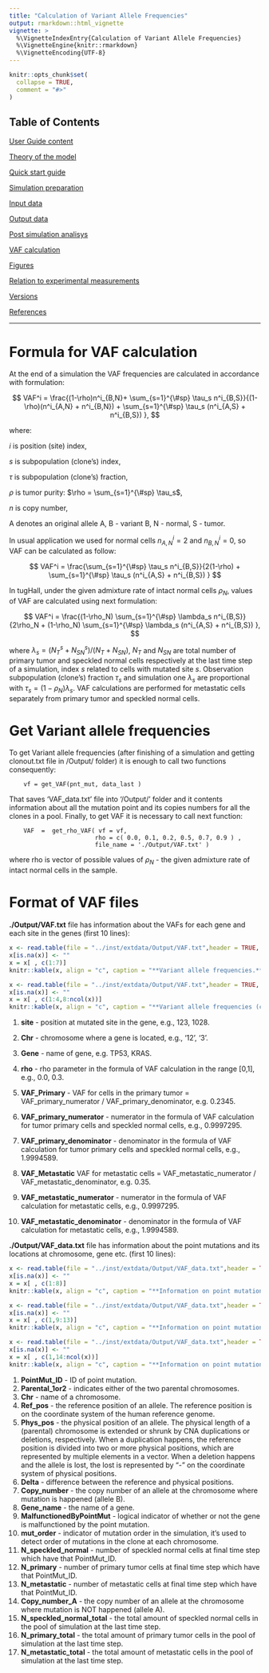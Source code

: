 ```yaml
---
title: "Calculation of Variant Allele Frequencies"
output: rmarkdown::html_vignette
vignette: >
  %\VignetteIndexEntry{Calculation of Variant Allele Frequencies}
  %\VignetteEngine{knitr::rmarkdown}
  %\VignetteEncoding{UTF-8}
---
```


```r
knitr::opts_chunk$set(
  collapse = TRUE,
  comment = "#>"
)
```



## Table of Contents

[User Guide content](A_User_Guide.html)

[Theory of the model](B_Theory.html)

[Quick start guide](C_Quick_start.html)

[Simulation preparation](D_Simulation.html)

[Input data](E_Input.html)

[Output data](F_Output.html)

[Post simulation analisys](G_Analisys.html)

[VAF calculation](H_VAF.html)

[Figures](I_Figures.html)

[Relation to experimental measurements](J_Relation.html)

[Versions](K_Versions.html)

[References](L_References.html)


---


# Formula for VAF calculation

At the end of a simulation the VAF frequencies are calculated in accordance with formulation:

$$
VAF^i = 
\frac{(1-\rho)n^i_{B,N}+ \sum_{s=1}^{\#sp} \tau_s n^i_{B,S}}{(1-\rho)(n^i_{A,N} + n^i_{B,N}) + \sum_{s=1}^{\#sp} \tau_s (n^i_{A,S} + n^i_{B,S}) },
$$

where:

$i$ is position (site) index,

$s$ is subpopulation (clone's) index,

$\tau$ is subpopulation (clone's) fraction, 

$\rho$ is tumor purity: $\rho = \sum_{s=1}^{\#sp} \tau_s$,

$n$ is copy number,

A denotes an original allele A, B - variant B, N - normal, S - tumor.

In usual application we used for normal cells $n^i_{A,N} = 2$ and $n^i_{B,N} = 0$, so VAF can be calculated as follow:

$$
VAF^i = 
\frac{\sum_{s=1}^{\#sp} \tau_s n^i_{B,S}}{2(1-\rho) + \sum_{s=1}^{\#sp} \tau_s (n^i_{A,S} + n^i_{B,S}) }
$$



In tugHall, under the given admixture rate of intact normal cells $\rho_N$, values of VAF are calculated using next formulation:

$$
VAF^i = 
\frac{(1-\rho_N) \sum_{s=1}^{\#sp} \lambda_s n^i_{B,S}}{2\rho_N + (1-\rho_N) \sum_{s=1}^{\#sp} \lambda_s (n^i_{A,S} + n^i_{B,S}) },
$$

where $\lambda_s = (N^s_T+N^s_{SN})/(N_T+N_{SN})$, ${N_T}$ and $N_{SN}$ are total number of primary tumor and speckled normal cells respectively at the last time step of a simulation, index $s$ related to cells with mutated site $s$. Observation subpopulation (clone's) fraction $\tau_s$ and simulation one $\lambda_s$ are proportional with $\tau_s = (1-\rho_N) \lambda_s$. VAF calculations are performed for metastatic cells separately from primary tumor and speckled normal cells.


# Get Variant allele frequencies

To get Variant allele frequencies (after finishing of a simulation and getting clonout.txt file in /Output/ folder) it is enough to call two functions consequently:

        vf = get_VAF(pnt_mut, data_last )

That saves 'VAF_data.txt' file into '/Output/' folder and it contents information about all the mutation point and its copies numbers for all the clones in a pool.
Finally, to get VAF it is necessary to call next function:

        VAF  =  get_rho_VAF( vf = vf, 
                            rho = c( 0.0, 0.1, 0.2, 0.5, 0.7, 0.9 ) , 
                            file_name = './Output/VAF.txt' )
where rho is vector of possible values of $\rho_N$ - the given admixture rate of intact normal cells in the sample. 

# Format of VAF files

**./Output/VAF.txt** file has information about the VAFs for each gene and each site in the genes (first 10 lines):

```r
x <- read.table(file = "../inst/extdata/Output/VAF.txt",header = TRUE, sep = "\t", nrows = 10)
x[is.na(x)] <- ""
x = x[ , c(1:7)]
knitr::kable(x, align = "c", caption = "**Variant allele frequencies.**")
```


```r
x <- read.table(file = "../inst/extdata/Output/VAF.txt",header = TRUE, sep = "\t", nrows = 10)
x[is.na(x)] <- ""
x = x[ , c(1:4,8:ncol(x))]
knitr::kable(x, align = "c", caption = "**Variant allele frequencies (continuous).**")
```

1. **site** - position at mutated site in the gene,  e.g., 123, 1028.

2. **Chr** - chromosome where a gene is located, e.g., '12', '3'.

3. **Gene** - name of gene, e.g. TP53, KRAS.

4. **rho** - rho parameter in the formula of VAF calculation in the range [0,1], e.g., 0.0, 0.3.

5. **VAF_Primary** - VAF for cells in the primary tumor = VAF_primary_numerator / VAF_primary_denominator, e.g. 0.2345.

6. **VAF_primary_numerator** - numerator in the formula of VAF calculation for tumor primary cells and speckled normal cells, e.g., 0.9997295.

7. **VAF_primary_denominator** - denominator in the formula of VAF calculation for tumor primary cells and speckled normal cells, e.g., 1.9994589.

8. **VAF_Metastatic** VAF for metastatic cells = VAF_metastatic_numerator / VAF_metastatic_denominator, e.g. 0.35. 

9. **VAF_metastatic_numerator** - numerator in the formula of VAF calculation for metastatic cells, e.g., 0.9997295.

10. **VAF_metastatic_denominator** - denominator in the formula of VAF calculation for metastatic cells, e.g., 1.9994589.

 


**./Output/VAF_data.txt** file has information about the point mutations and its locations at chromosome, gene etc. (first 10 lines):

```r
x <- read.table(file = "../inst/extdata/Output/VAF_data.txt",header = TRUE, sep = "\t", nrows = 10)
x[is.na(x)] <- ""
x = x[ , c(1:8)]
knitr::kable(x, align = "c", caption = "**Information on point mutations in the clones at final time step.**")
```


```r
x <- read.table(file = "../inst/extdata/Output/VAF_data.txt",header = TRUE, sep = "\t", nrows = 10)
x[is.na(x)] <- ""
x = x[ , c(1,9:13)]
knitr::kable(x, align = "c", caption = "**Information on point mutations in the clones at final time step (continuous).**")
```

 

```r
x <- read.table(file = "../inst/extdata/Output/VAF_data.txt",header = TRUE, sep = "\t", nrows = 10)
x[is.na(x)] <- ""
x = x[ , c(1,14:ncol(x))]
knitr::kable(x, align = "c", caption = "**Information on point mutations in the clones at final time step (continuous).**")
```

1. **PointMut_ID** - ID of point mutation.
2. **Parental_1or2** - indicates either of the two parental chromosomes. 
3. **Chr** - name of a chromosome.
4. **Ref_pos** - the reference position of an allele. The reference position is on the coordinate system of the human reference genome. 
5. **Phys_pos** - the physical position of an allele. The physical length of a (parental) chromosome is extended or shrunk by CNA duplications or deletions, respectively. When a duplication happens, the reference position is divided into two or more physical positions, which are represented by multiple elements in a vector. When a deletion happens and the allele is lost, the lost is represented by “-” on the coordinate system of physical positions. 
6. **Delta** - difference between the reference and physical positions.
7. **Copy_number** - the copy number of an allele at the chromosome where mutation is happened (allele B). 
8. **Gene_name** - the name of a gene.
9. **MalfunctionedByPointMut** - logical indicator of whether or not the gene is malfunctioned by the point mutation. 
10. **mut_order** - indicator of mutation order in the simulation, it's used to detect order of mutations in the clone at each chromosome.
11. **N_speckled_normal** - number of speckled normal cells at final time step which have that PointMut_ID.
12. **N_primary** - number of primary tumor cells at final time step which have that PointMut_ID.
13. **N_metastatic** - number of metastatic cells at final time step which have that PointMut_ID.
14. **Copy_number_A** - the copy number of an allele at the chromosome where mutation is NOT happened (allele A). 
15. **N_speckled_normal_total** - the total amount of speckled normal cells in the pool of simulation at the last time step.
16. **N_primary_total** - the total amount of primary tumor cells in the pool of simulation at the last time step.
17. **N_metastatic_total** - the total amount of metastatic cells in the pool of simulation at the last time step.







